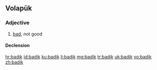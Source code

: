 ==Volapük==

===Adjective===
{{head|vo|adjective}}

# [[bad]], not good

====Declension====
{{vo-decl-adj}}

[[hr:badik]]
[[id:badik]]
[[ku:badik]]
[[li:badik]]
[[mg:badik]]
[[tr:badik]]
[[uk:badik]]
[[vo:badik]]
[[zh:badik]]